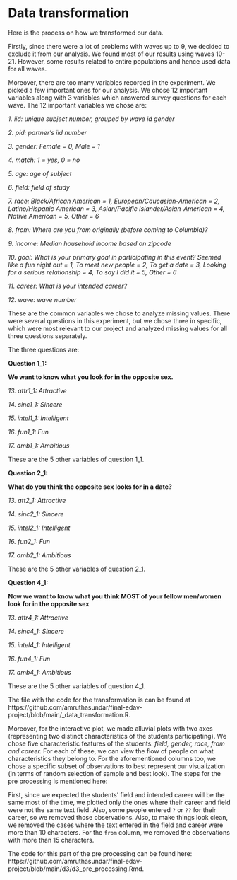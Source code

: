 # Data transformation

Here is the process on how we transformed our data.

Firstly, since there were a lot of problems with waves up to 9, we decided to exclude it from our analysis. We found most of our results using waves 10-21. However, some results related to entire populations and hence used data for all waves.

Moreover, there are too many variables recorded in the experiment. We picked a few important ones for our analysis. We chose 12 important variables along with 3 variables which answered survey questions for each wave. The 12 important variables we chose are:

*1. iid: unique subject number, grouped by wave id gender*

*2. pid: partner’s iid number*

*3. gender:	Female = 0,	Male = 1*

*4. match: 1 = yes, 0 = no*

*5. age: age of subject*

*6. field: field of study*

*7. race: Black/African American = 1,*
	    *European/Caucasian-American = 2,*
    	*Latino/Hispanic American = 3,*
    	*Asian/Pacific Islander/Asian-American = 4,*
    	*Native American = 5,*
    	*Other = 6*
    	
*8. from: Where are you from originally (before coming to Columbia)? *

*9. income: Median household income based on zipcode*

*10. goal: What is your primary goal in participating in this event? *
	    *Seemed like a fun night out = 1,*
    	*To meet new people = 2,*
    	*To get a date = 3,*
    	*Looking for a serious relationship = 4,*
    	*To say I did it = 5,*
    	*Other = 6*

*11. career: What is your intended career?*

*12. wave: wave number*

These are the common variables we chose to analyze missing values. There were several questions in this experiment, but we chose three in specific, which were most relevant to our project and analyzed missing values for all three questions separately.

The three questions are:

**Question 1_1:**

**We want to know what you look for in the opposite sex.**

*13. attr1_1: Attractive*

*14. sinc1_1: Sincere*

*15. intel1_1: Intelligent*

*16. fun1_1: Fun*

*17. amb1_1: Ambitious*

These are the 5 other variables of question 1_1.


**Question 2_1:**

**What do you think the opposite sex looks for in a date?**

*13. att2_1: Attractive*

*14. sinc2_1: Sincere*

*15. intel2_1: Intelligent*

*16. fun2_1: Fun*

*17. amb2_1: Ambitious*

These are the 5 other variables of question 2_1.


**Question 4_1:**

**Now we want to know what you think MOST of your fellow men/women look for in the opposite sex**

*13. attr4_1: Attractive*

*14. sinc4_1: Sincere*

*15. intel4_1: Intelligent*

*16. fun4_1: Fun*

*17. amb4_1: Ambitious*

These are the 5 other variables of question 4_1.

The file with the code for the transformation is can be found at https://github.com/amruthasundar/final-edav-project/blob/main/_data_transformation.R.


Moreover, for the interactive plot, we made alluvial plots with two axes (representing two distinct characteristics of the students participating). We chose five characteristic features of the students: *field, gender, race, from and career.* For each of these, we can view the flow of people on what characteristics they belong to. For the aforementioned columns too, we chose a specific subset of observations to best represent our visualization (in terms of random selection of sample and best look). The steps for the pre processing is mentioned here:

First, since we expected the students' field and intended career will be the same most of the time, we plotted only the ones where their career and field were not the same text field. Also, some people entered `?` or `??` for their career, so we removed those observations. Also, to make things look clean, we removed the cases where the text entered in the field and career were more than 10 characters. For the `from` column, we removed the observations with more than 15 characters.

The code for this part of the pre processing can be found here: https://github.com/amruthasundar/final-edav-project/blob/main/d3/d3_pre_processing.Rmd.








